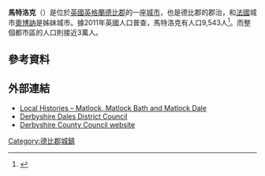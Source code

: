 {{expand|time=2015-01-17T02:39:57+00:00}}
'''馬特洛克'''（{{lang-en|Matlock}}）是位於[[英國|英國]][[英格蘭|英格蘭]][[德比郡|德比郡]]的一座[[城市|城市]]，也是德比郡的郡治，和[[法國|法國]]城市[[奧博訥|奧博訥]]是姊妹城市。據2011年英國人口普查，馬特洛克有人口9,543人<ref name = "population">{{cite web|title=Neighbourhood Statistics|url=http://www.neighbourhood.statistics.gov.uk/dissemination/LeadTableView.do?a=7&b=11126411&c=Matlock&d=16&e=62&g=6413723&i=1001x1003x1032x1004&m=0&r=1&s=1412698542332&enc=1&dsFamilyId=2473|publisher=[[Office_for_National_Statistics|Office for National Statistics]]|accessdate=8 October 2014|archive-url=https://web.archive.org/web/20151223053207/http://www.neighbourhood.statistics.gov.uk/dissemination/LeadTableView.do?a=7&b=11126411&c=Matlock&d=16&e=62&g=6413723&i=1001x1003x1032x1004&m=0&r=1&s=1412698542332&enc=1&dsFamilyId=2473|archive-date=2015-12-23|dead-url=yes}}</ref>。而整個都市區的人口則接近3萬人。
==參考資料==
{{Reflist}}
==外部連結==
{{commons}}
* [http://www.wirksworth.org.uk/96-LHIS4.htm#Mk/ Local Histories – Matlock, Matlock Bath and Matlock Dale] {{Wayback|url=http://www.wirksworth.org.uk/96-LHIS4.htm#Mk/ |date=20210206061101 }}
* [http://www.derbyshiredales.gov.uk/ Derbyshire Dales District Council] {{Wayback|url=http://www.derbyshiredales.gov.uk/ |date=20140213192417 }} 
* [http://www.derbyshire.gov.uk Derbyshire County Council website] {{Wayback|url=http://www.derbyshire.gov.uk/ |date=20180317024021 }}

[[Category:德比郡城鎮|Category:德比郡城鎮]]